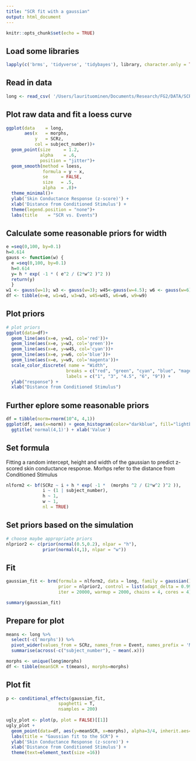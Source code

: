 ```yaml
---
title: "SCR fit with a gaussian"
output: html_document
---
```


```r
knitr::opts_chunk$set(echo = TRUE)
```

## Load some libraries 
```r
lapply(c('brms', 'tidyverse', 'tidybayes'), library, character.only = TRUE, quietly = TRUE) 
```

## Read in data 
```r
long <- read_csv( '/Users/laurituominen/Documents/Research/FG2/DATA/SCRanon.csv', col_types = cols())
```

## Plot raw data and fit a loess curve

```r
ggplot(data    = long,
       aes(x   = morphs,
           y   = SCRz,
           col = subject_number))+
  geom_point(size     = 1.2,
             alpha    = .6,
             position = "jitter")+ 
  geom_smooth(method = loess,
              formula = y ~ x,
              se     = FALSE,
              size   = .5, 
              alpha  = .8)+ 
  theme_minimal()+
  ylab('Skin Conductance Response (z-score)') +
  xlab('Distance from Conditioned Stimulus') +
  theme(legend.position = "none")+
  labs(title    = "SCR vs. Events")
```

## Calculate some reasonable priors for width 
```r
e =seq(0,100, by=0.1)
h=0.614
gauss <- function(w) { 
  e =seq(0,100, by=0.1)
  h=0.614
  y= h * exp( -1 * ( e^2 / (2*w^2 )^2 ))
  return(y)
  } 
w1 <- gauss(w=1); w3 <- gauss(w=3); w45<-gauss(w=4.5); w6 <- gauss(w=6); w9 <- gauss(w=9)
df <- tibble(e=e, w1=w1, w3=w3, w45=w45, w6=w6, w9=w9)
```

## Plot priors 
```r

# plot priors 
ggplot(data=df)+
  geom_line(aes(x=e, y=w1, col='red'))+
  geom_line(aes(x=e, y=w3, col='green'))+
  geom_line(aes(x=e, y=w45, col='cyan'))+
  geom_line(aes(x=e, y=w6, col='blue'))+
  geom_line(aes(x=e, y=w9, col='magenta'))+
  scale_color_discrete( name = "Width",
                       breaks = c("red", "green", "cyan", "blue", "magenta"),
                       labels = c("1", "3", "4.5", "6", "9")) +
  ylab("response") +
  xlab("Distance from Conditioned Stimulus")
```

## Further eplore some reasonable priors

```r
df = tibble(norm=rnorm(10^4, 4,1))
ggplot(df, aes(x=norm)) + geom_histogram(color="darkblue", fill="lightblue",binwidth=0.1) +
  ggtitle('normal(4,1)') + xlab('Value')
```

## Set formula
Fitting a random intercept, height and width of the gaussian to predict z-scored skin conductance response. 
Morhps refer to the distance from Conditioned Stimulus

```r
nlform2 <- bf(SCRz ~ i + h * exp( -1 *  (morphs ^2 / (2*w^2 )^2 )), 
              i ~ (1 | subject_number),
              h ~ 1, 
              w ~ 1,
              nl = TRUE)
```


## Set priors based on the simulation

```r

# choose maybe appropriate priors 
nlprior2 <- c(prior(normal(0.5,0.2), nlpar = "h"),
              prior(normal(4,1), nlpar = "w"))
```

## Fit 
```r

gaussian_fit <- brm(formula = nlform2, data = long, family = gaussian(),
                    prior = nlprior2, control = list(adapt_delta = 0.995, max_treedepth = 15),
                    iter = 20000, warmup = 2000, chains = 4, cores = 4)
```

```r
summary(gaussian_fit)
```


## Prepare for plot

```r
means <- long %>%
  select(-c('morphs')) %>%
  pivot_wider(values_from = SCRz, names_from = Event, names_prefix = 'M')  %>%   
  summarise(across(-c("subject_number"), ~ mean(.x)))

morphs <- unique(long$morphs)
df <- tibble(meanSCR = t(means), morphs=morphs)
```

## Plot fit
```r
p <- conditional_effects(gaussian_fit,
                    spaghetti = T,
                    nsamples = 200) 
  
ugly_plot <- plot(p, plot = FALSE)[[1]] 
ugly_plot + 
  geom_point(data=df, aes(y=meanSCR, x=morphs), alpha=3/4, inherit.aes=FALSE)+
  labs(title = "Gaussian fit to the SCR") + 
  ylab('Skin Conductance Response (z-score)') +
  xlab('Distance from Conditioned Stimulus') +
  theme(text=element_text(size =16)) 
```

